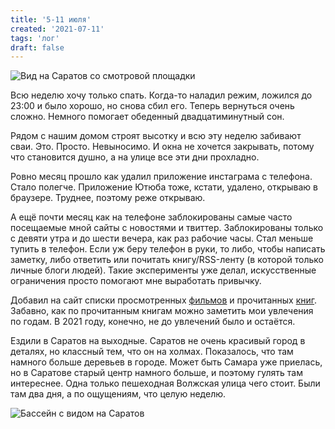 ```yaml
---
title: '5-11 июля'
created: '2021-07-11'
tags: 'лог'
draft: false
---
```


![Вид на Саратов со смотровой площадки](/img/IMG_20210711_190120.jpg)

Всю неделю хочу только спать. Когда-то наладил режим, ложился до 23:00 и было хорошо, но снова сбил его. Теперь вернуться очень сложно. Немного помогает обеденный двадцатиминутный сон.

Рядом с нашим домом строят высотку и всю эту неделю забивают сваи. Это. Просто. Невыносимо. И окна не хочется закрывать, потому что становится душно, а на улице все эти дни прохладно.

Ровно месяц прошло как удалил приложение инстаграма с телефона. Стало полегче. Приложение Ютюба тоже, кстати,  удалено, открываю в браузере. Труднее, поэтому реже открываю.

А ещё почти месяц как на телефоне заблокированы самые часто посещаемые мной сайты с новостями и твиттер. Заблокированы только с девяти утра и до шести вечера, как раз рабочие часы. Стал меньше тупить в телефон. Если уж беру телефон в руки, то либо, чтобы написать заметку, либо ответить или почитать книгу/RSS-ленту (в которой только личные блоги людей). Такие эксперименты уже делал, искусственные ограничения просто помогают мне выработать привычку.

Добавил на сайт списки просмотренных [фильмов](/movies) и прочитанных [книг](/books). Забавно, как по прочитанным книгам можно заметить мои увлечения по годам. В 2021 году, конечно, не до увлечений было и остаётся.

Ездили в Саратов на выходные. Саратов не очень красивый город в деталях, но классный тем, что он на холмах. Показалось, что там намного больше деревьев в городе. Может быть Самара уже приелась, но в Саратове старый центр намного больше, и поэтому гулять там интереснее. Одна только пешеходная Волжская улица чего стоит. Были там два дня, а по ощущениям, что целую неделю.

![Бассейн с видом на Саратов](/img/IMG_20210710_202552.jpg)